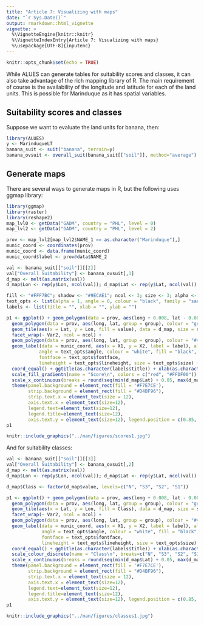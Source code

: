 ```yaml
---
title: "Article 7: Visualizing with maps"
date: "`r Sys.Date()`"
output: rmarkdown::html_vignette
vignette: >
  %\VignetteEngine{knitr::knitr}
  %\VignetteIndexEntry{Article 7: Visualizing with maps}
  %\usepackage[UTF-8]{inputenc}
---
```

```r
knitr::opts_chunk$set(echo = TRUE)
```
While ALUES can generate tables for suitability scores and classes, it can also take advantage of the rich mapping library of R. The main requirement of course is the availability of the longitude and latitude for each of the land units. This is possible for Marinduque as it has spatial variables.

## Suitability scores and classes
Suppose we want to evaluate the land units for banana, then:
```r
library(ALUES)
y <- MarinduqueLT
banana_suit <- suit("banana", terrain=y)
banana_ovsuit <- overall_suit(banana_suit[["soil"]], method="average")
```

## Generate maps
There are several ways to generate maps in R, but the following uses ggmap library:
```r
library(ggmap)
library(raster)
library(reshape2)
map_lvl0 <- getData("GADM", country = "PHL", level = 0)
map_lvl2 <- getData("GADM", country = "PHL", level = 2)

prov <- map_lvl2[map_lvl2$NAME_1 == as.character("Marinduque"),]
munic_coord <- coordinates(prov)
munic_coord <- data.frame(munic_coord)
munic_coord$label <- prov@data$NAME_2

val <- banana_suit[["soil"]][[2]]
val["Overall Suitability"] <- banana_ovsuit[,1]
d_map <- melt(as.matrix(val))
d_map$Lon <- rep(y$Lon, ncol(val)); d_map$Lat <- rep(y$Lat, ncol(val))

fill <- "#FFF7BC"; shadow <- "#9ECAE1"; ncol <- 3; size <- 3; alpha <- 1
text_opts <- list(alpha = 1, angle = 0, colour = "black", family = "sans", fontface = 1, lineheight = 1, size = 3)
labels <- list(title = "", xlab = "", ylab = "")

p1 <- ggplot() + geom_polygon(data = prov, aes(long + 0.008, lat - 0.005, group = group), fill = shadow) + 
  geom_polygon(data = prov, aes(long, lat, group = group), colour = "grey50", fill = fill) +
  geom_tile(aes(x = Lat, y = Lon, fill = value), data = d_map, size = size, alpha = alpha) +
  facet_wrap(~ Var2, ncol = ncol) +
  geom_polygon(data = prov, aes(long, lat, group = group), colour = "#4E4E4C", alpha = 0) +
  geom_label(data = munic_coord, aes(x = X1, y = X2, label = label), alpha = 0.5,
            angle = text_opts$angle, colour = "white", fill = "black", family = text_opts$family,
            fontface = text_opts$fontface,
            lineheight = text_opts$lineheight, size = text_opts$size) +
  coord_equal() + ggtitle(as.character(labels$title)) + xlab(as.character(labels$xlab)) + ylab(as.character(labels$ylab)) +
  scale_fill_gradientn(name = "Score\n", colors = c("red", "#FFDF00")) +
  scale_x_continuous(breaks = round(seq(min(d_map$Lat) + 0.05, max(d_map$Lat), len = 3), 2)) +
  theme(panel.background = element_rect(fill = '#F7E7CE'), 
        strip.background = element_rect(fill = "#D4BF96"),
        strip.text.x = element_text(size = 12),
        axis.text.x = element_text(size=12), 
        legend.text=element_text(size=12),
        legend.title=element_text(size=12),
        axis.text.y = element_text(size=12), legend.position = c(0.85, 0.25))
p1
```
```r
knitr::include_graphics("../man/figures/scores1.jpg")
```
And for suitability classes:
```r
val <- banana_suit[["soil"]][[3]]
val["Overall Suitability"] <- banana_ovsuit[,2]
d_map <- melt(as.matrix(val))
d_map$Lon <- rep(y$Lon, ncol(val)); d_map$Lat <- rep(y$Lat, ncol(val))

d_map$Class <- factor(d_map$value, levels=c("N", "S3", "S2", "S1"))

p1 <- ggplot() + geom_polygon(data = prov, aes(long + 0.008, lat - 0.005, group = group), fill = shadow) + 
  geom_polygon(data = prov, aes(long, lat, group = group), colour = "grey50", fill = fill) +
  geom_tile(aes(x = Lat, y = Lon, fill = Class), data = d_map, size = size, alpha = alpha) +
  facet_wrap(~ Var2, ncol = ncol) +
  geom_polygon(data = prov, aes(long, lat, group = group), colour = "#4E4E4C", alpha = 0) +
  geom_label(data = munic_coord, aes(x = X1, y = X2, label = label), alpha = 0.5,
             angle = text_opts$angle, colour = "white", fill = "black", family = text_opts$family,
             fontface = text_opts$fontface,
             lineheight = text_opts$lineheight, size = text_opts$size) +
  coord_equal() + ggtitle(as.character(labels$title)) + xlab(as.character(labels$xlab)) + ylab(as.character(labels$ylab)) +
  scale_colour_discrete(name = "Class\n", breaks=c("N", "S3", "S2", "S1"), labels=c("N", "S3", "S2", "S1")) +
  scale_x_continuous(breaks = round(seq(min(d_map$Lat) + 0.05, max(d_map$Lat), len = 3), 2)) +
  theme(panel.background = element_rect(fill = '#F7E7CE'), 
        strip.background = element_rect(fill = "#D4BF96"),
        strip.text.x = element_text(size = 12),
        axis.text.x = element_text(size=12), 
        legend.text=element_text(size=12),
        legend.title=element_text(size=12),
        axis.text.y = element_text(size=12), legend.position = c(0.85, 0.25))
p1
```
```r
knitr::include_graphics("../man/figures/classes1.jpg")
```